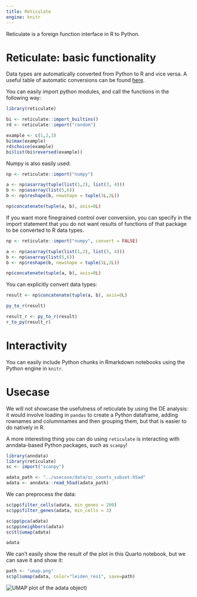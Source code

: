 ```yaml
---
title: Reticulate
engine: knitr
---
```


Reticulate is a foreign function interface in R to Python.

# Reticulate: basic functionality

Data types are automatically converted from Python to R and vice versa. A useful table of automatic conversions can be found [here](https://rstudio.github.io/reticulate/articles/calling_python.html#type-conversions). 


You can easily import python modules, and call the functions in the following way:
```r
library(reticulate)

bi <- reticulate::import_builtins()
rd <- reticulate::import("random")

example <- c(1,2,3)
bi$max(example)
rd$choice(example)
bi$list(bi$reversed(example))
```

Numpy is also easily used:
```r
np <- reticulate::import("numpy")

a <- np$asarray(tuple(list(1,2), list(3, 4)))
b <- np$asarray(list(5,6))
b <- np$reshape(b, newshape = tuple(1L,2L))

np$concatenate(tuple(a, b), axis=0L)
```

If you want more finegrained control over conversion, you can specify in the import statement that you do not want results of functions of that package to be converted to R data types.
```r
np <- reticulate::import("numpy", convert = FALSE)

a <- np$asarray(tuple(list(1,2), list(3, 4)))
b <- np$asarray(list(5,6))
b <- np$reshape(b, newshape = tuple(1L,2L))

np$concatenate(tuple(a, b), axis=0L)
```

You can explicitly convert data types:
```r
result <- np$concatenate(tuple(a, b), axis=0L)

py_to_r(result)

result_r <- py_to_r(result)
r_to_py(result_r)
```

# Interactivity
You can easily include Python chunks in Rmarkdown notebooks using the Python engine in `knitr`.

# Usecase
We will not showcase the usefulness of reticulate by using the DE analysis: it would involve loading in `pandas` to create a Python dataframe, adding rownames and columnnames and then grouping them, but that is easier to do natively in R.

A more interesting thing you can do using `reticulate` is interacting with anndata-based Python packages, such as `scanpy`! 

```r
library(anndata)
library(reticulate)
sc <- import("scanpy")

adata_path <- "../usecase/data/sc_counts_subset.h5ad"
adata <- anndata::read_h5ad(adata_path)
```

We can preprocess the data:
```r
sc$pp$filter_cells(adata, min_genes = 200)
sc$pp$filter_genes(adata, min_cells = 3)
```

```r
sc$pp$pca(adata)
sc$pp$neighbors(adata)
sc$tl$umap(adata)

adata
```

We can't easily show the result of the plot in this Quarto notebook, but we can save it and show it:

```r
path <- "umap.png"
sc$pl$umap(adata, color="leiden_res1", save=path)
```

![UMAP plot of the adata object](../../figuresumapumap.png){#fig-umap.png})